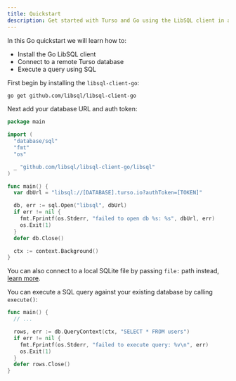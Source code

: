 ```yaml
---
title: Quickstart
description: Get started with Turso and Go using the LibSQL client in a few simple steps
---
```


In this Go quickstart we will learn how to:

- Install the Go LibSQL client
- Connect to a remote Turso database
- Execute a query using SQL

<Steps>
  <Step title="Install libsql-client-go">

First begin by installing the `libsql-client-go`:

```bash
go get github.com/libsql/libsql-client-go
```

  </Step>

  <Step title="Initialize a new client">

Next add your database URL and auth token:

```go
package main

import (
  "database/sql"
  "fmt"
  "os"

  _ "github.com/libsql/libsql-client-go/libsql"
)

func main() {
  var dbUrl = "libsql://[DATABASE].turso.io?authToken=[TOKEN]"

  db, err := sql.Open("libsql", dbUrl)
  if err != nil {
    fmt.Fprintf(os.Stderr, "failed to open db %s: %s", dbUrl, err)
    os.Exit(1)
  }
  defer db.Close()

  ctx := context.Background()
}
```

You can also connect to a local SQLite file by passing `file:` path instead, [learn
more](/sdk/go/local-development).

  </Step>

  <Step title="Execute a query using SQL">

You can execute a SQL query against your existing database by calling `execute()`:

```go
func main() {
  // ...

  rows, err := db.QueryContext(ctx, "SELECT * FROM users")
  if err != nil {
    fmt.Fprintf(os.Stderr, "failed to execute query: %v\n", err)
    os.Exit(1)
  }
  defer rows.Close()
}
```

  </Step>
</Steps>
